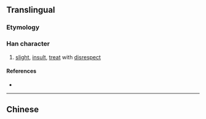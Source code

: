 {{also|褻}}
{{character info/new}}
==Translingual==

===Etymology===
{{Han simp|褻|f=埶|t=执}}

===Han character===
{{Han char|rn=8|rad=亠|as=10|sn=12|four=|canj=YQIV|ids=⿻衣执}}

# [[slight]], [[insult]], [[treat]] with [[disrespect]]

====References====
* {{Han ref|kx=1116.341|hdz=10290.020|uh=4EB5|ud=20149}}

----

==Chinese==
{{zh-see|褻}}